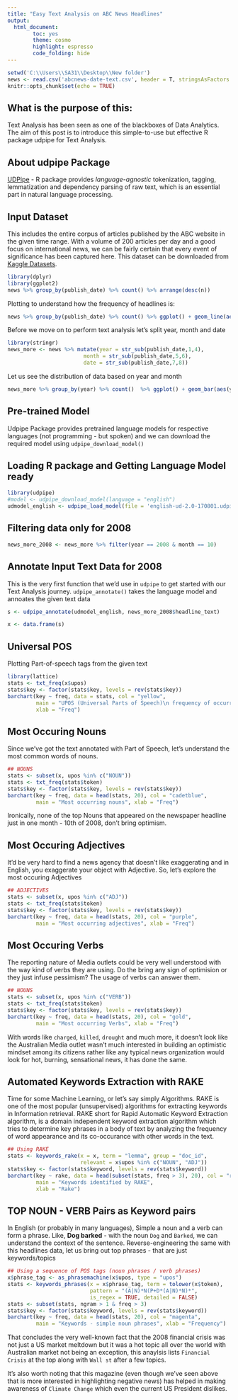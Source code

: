 ---
title: "Easy Text Analysis on ABC News Headlines"
output: 
  html_document:
        toc: yes
        theme: cosmo
        highlight: espresso
        code_folding: hide
---

```{r setup, include=FALSE}
setwd('C:\\Users\\SA31\\Desktop\\New folder')
news <- read.csv('abcnews-date-text.csv', header = T, stringsAsFactors = F)
knitr::opts_chunk$set(echo = TRUE)
```

## What is the purpose of this:

Text Analysis has been seen as one of the blackboxes of Data Analytics. The aim of this post is to introduce this simple-to-use but effective R package udpipe for Text Analysis.

## About udpipe Package 

[UDPipe](https://github.com/bnosac/udpipe) - R package provides *language-agnostic* tokenization, tagging, lemmatization and dependency parsing of raw text, which is an essential part in natural language processing.


## Input Dataset 


This includes the entire corpus of articles published by the ABC website in the given time range. With a volume of 200 articles per day and a good focus on international news, we can be fairly certain that every event of significance has been captured here.  This dataset can be downloaded from [Kaggle Datasets](https://www.kaggle.com/therohk/million-headlines).

```{r date_spread}
library(dplyr)
library(ggplot2)
news %>% group_by(publish_date) %>% count() %>% arrange(desc(n))
```

Plotting to understand how the frequency of headlines is:

```{r headline_freq}
news %>% group_by(publish_date) %>% count() %>% ggplot() + geom_line(aes(publish_date,n, group = 1))
```

Before we move on to perform text analysis let's split year, month and date

```{r}
library(stringr)
news_more <- news %>% mutate(year = str_sub(publish_date,1,4),
                        month = str_sub(publish_date,5,6),
                        date = str_sub(publish_date,7,8))

```

Let us see the distribution of data based on year and month

```{r year_month}
news_more %>% group_by(year) %>% count()  %>% ggplot() + geom_bar(aes(year,n), stat ='identity')

```



## Pre-trained Model

Udpipe Package provides pretrained language models for respective languages (not programming - but spoken) and we can download the required model using `udpipe_download_model()`


## Loading R package and Getting Language Model ready

```{r}
library(udpipe)
#model <- udpipe_download_model(language = "english")
udmodel_english <- udpipe_load_model(file = 'english-ud-2.0-170801.udpipe')

```

## Filtering data only for 2008

```{r}
news_more_2008 <- news_more %>% filter(year == 2008 & month == 10)

```


## Annotate Input Text Data for 2008 

This is the very first function that we'd use in `udpipe` to get started with our Text Analysis journey. `udpipe_annotate()` takes the language model and annoates the given text data

```{r} 
s <- udpipe_annotate(udmodel_english, news_more_2008$headline_text)

x <- data.frame(s)
```

## Universal POS

Plotting Part-of-speech tags from the given text

```{r}
library(lattice)
stats <- txt_freq(x$upos)
stats$key <- factor(stats$key, levels = rev(stats$key))
barchart(key ~ freq, data = stats, col = "yellow", 
         main = "UPOS (Universal Parts of Speech)\n frequency of occurrence", 
         xlab = "Freq")
```

## Most Occuring Nouns

Since we've got the text annotated with Part of Speech, let's understand the most common words of nouns.

```{r}
## NOUNS
stats <- subset(x, upos %in% c("NOUN")) 
stats <- txt_freq(stats$token)
stats$key <- factor(stats$key, levels = rev(stats$key))
barchart(key ~ freq, data = head(stats, 20), col = "cadetblue", 
         main = "Most occurring nouns", xlab = "Freq")
```
Ironically, none of the top Nouns that appeared on the newspaper headline just in one month - 10th of 2008, don't bring optimism. 

## Most Occuring Adjectives


It'd be very hard to find a news agency that doesn't like exaggerating and in English, you exaggerate your object with Adjective. So, let's explore the most occuring Adjectives

```{r}
## ADJECTIVES
stats <- subset(x, upos %in% c("ADJ")) 
stats <- txt_freq(stats$token)
stats$key <- factor(stats$key, levels = rev(stats$key))
barchart(key ~ freq, data = head(stats, 20), col = "purple", 
         main = "Most occurring adjectives", xlab = "Freq")
```




## Most Occuring Verbs

The reporting nature of Media outlets could be very well understood with the way kind of verbs they are using. Do the bring any sign of optimision or they just infuse pessimism? The usage of verbs can answer them. 

```{r}
## NOUNS
stats <- subset(x, upos %in% c("VERB")) 
stats <- txt_freq(stats$token)
stats$key <- factor(stats$key, levels = rev(stats$key))
barchart(key ~ freq, data = head(stats, 20), col = "gold", 
         main = "Most occurring Verbs", xlab = "Freq")
```

With words like `charged`, `killed`, `drought` and much more, it doesn't look like the Australian Media outlet wasn't much interested in building an optimistic mindset among its citizens rather like any typical news organization would look for hot, burning, sensational news, it has done the same. 


## Automated Keywords Extraction with RAKE


Time for some Machine Learning,  or let's say simply Algorithms. RAKE is one of the most popular (unsupervised) algorithms for extracting keywords in Information retrieval. RAKE short for Rapid Automatic Keyword Extraction algorithm, is a domain independent keyword extraction algorithm which tries to determine key phrases in a body of text by analyzing the frequency of word appearance and its co-occurance with other words in the text.

```{r}

## Using RAKE
stats <- keywords_rake(x = x, term = "lemma", group = "doc_id", 
                       relevant = x$upos %in% c("NOUN", "ADJ"))
stats$key <- factor(stats$keyword, levels = rev(stats$keyword))
barchart(key ~ rake, data = head(subset(stats, freq > 3), 20), col = "red", 
         main = "Keywords identified by RAKE", 
         xlab = "Rake")


```


## TOP NOUN - VERB Pairs as Keyword pairs


In English (or probably in many languages), Simple a noun and a verb can form a phrase. Like, **Dog barked** - with the noun `Dog` and `Barked`, we can understand the context of the sentence. Reverse-engineering the same with this headlines data, let us bring out top phrases - that are just keywords/topics 


```{r}


## Using a sequence of POS tags (noun phrases / verb phrases)
x$phrase_tag <- as_phrasemachine(x$upos, type = "upos")
stats <- keywords_phrases(x = x$phrase_tag, term = tolower(x$token), 
                          pattern = "(A|N)*N(P+D*(A|N)*N)*", 
                          is_regex = TRUE, detailed = FALSE)
stats <- subset(stats, ngram > 1 & freq > 3)
stats$key <- factor(stats$keyword, levels = rev(stats$keyword))
barchart(key ~ freq, data = head(stats, 20), col = "magenta", 
         main = "Keywords - simple noun phrases", xlab = "Frequency")


```

That concludes the very well-known fact that the 2008 financial crisis was not just a US market meltdown but it was a hot topic all over the world with Australian market not being an exception, this anaylsis lists `Financial Crisis` at the top along with `Wall st` after a few topics. 

It's also worth noting that this magazine (even though we've seen above that is more interested in highlighting negative news) has helped in making awareness of `Climate Change` which even the current US President dislikes. 


